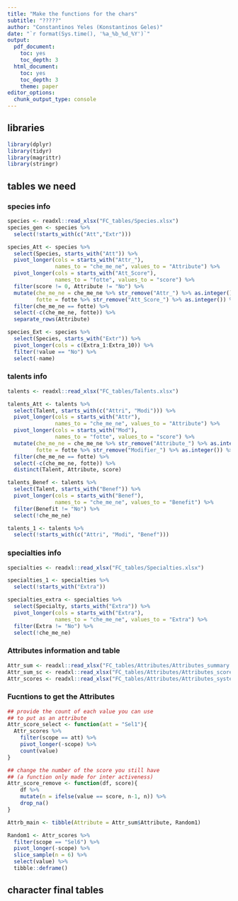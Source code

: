 ```yaml
---
title: "Make the functions for the chars"
subtitle: "?????"
author: "Constantinos Yeles (Konstantinos Geles)"
date: "`r format(Sys.time(), '%a_%b_%d_%Y')`"
output:
  pdf_document:
    toc: yes
    toc_depth: 3
  html_document:
    toc: yes
    toc_depth: 3
    theme: paper 
editor_options:
  chunk_output_type: console
---
```


## libraries
```r
library(dplyr)
library(tidyr)
library(magrittr)
library(stringr)
```


## tables we need
### species info
```r

species <- readxl::read_xlsx("FC_tables/Species.xlsx")
species_gen <- species %>% 
  select(!starts_with(c("Att","Extr")))

species_Att <- species %>% 
  select(Species, starts_with("Att")) %>% 
  pivot_longer(cols = starts_with("Attr_"), 
               names_to = "che_me_ne", values_to = "Attribute") %>% 
  pivot_longer(cols = starts_with("Att_Score"), 
               names_to = "fotte", values_to = "score") %>%
  filter(score != 0, Attribute != "No") %>% 
  mutate(che_me_ne = che_me_ne %>% str_remove("Attr_") %>% as.integer(),
         fotte = fotte %>% str_remove("Att_Score_") %>% as.integer()) %>% 
  filter(che_me_ne == fotte) %>% 
  select(-c(che_me_ne, fotte)) %>%
  separate_rows(Attribute)

species_Ext <- species %>% 
  select(Species, starts_with("Extr")) %>% 
  pivot_longer(cols = c(Extra_1:Extra_10)) %>% 
  filter(!value == "No") %>% 
  select(-name)
```

### talents info
```r
talents <- readxl::read_xlsx("FC_tables/Talents.xlsx")

talents_Att <- talents %>% 
  select(Talent, starts_with(c("Attri", "Modi"))) %>% 
  pivot_longer(cols = starts_with("Attr"), 
               names_to = "che_me_ne", values_to = "Attribute") %>% 
  pivot_longer(cols = starts_with("Mod"), 
               names_to = "fotte", values_to = "score") %>%
  mutate(che_me_ne = che_me_ne %>% str_remove("Attribute_") %>% as.integer(),
         fotte = fotte %>% str_remove("Modifier_") %>% as.integer()) %>% 
  filter(che_me_ne == fotte) %>% 
  select(-c(che_me_ne, fotte)) %>%
  distinct(Talent, Attribute, score)

talents_Benef <- talents %>% 
  select(Talent, starts_with("Benef")) %>% 
  pivot_longer(cols = starts_with("Benef"), 
               names_to = "che_me_ne", values_to = "Benefit") %>% 
  filter(Benefit != "No") %>% 
  select(!che_me_ne)

talents_1 <- talents %>% 
  select(!starts_with(c("Attri", "Modi", "Benef")))
```

### specialties info
```r
specialties <- readxl::read_xlsx("FC_tables/Specialties.xlsx")

specialties_1 <- specialties %>% 
  select(!starts_with("Extra")) 

specialties_extra <- specialties %>% 
  select(Specialty, starts_with("Extra")) %>% 
  pivot_longer(cols = starts_with("Extra"), 
               names_to = "che_me_ne", values_to = "Extra") %>% 
  filter(Extra != "No") %>% 
  select(!che_me_ne)

```
 
### Attributes information and table
```r
Attr_sum <- readxl::read_xlsx("FC_tables/Attributes/Attributes_summary.xlsx")
Attr_sum_sc <- readxl::read_xlsx("FC_tables/Attributes/Attributes_scores.xlsx")
Attr_scores <- readxl::read_xlsx("FC_tables/Attributes/Attributes_system.xlsx")
```

### Fucntions to get the Attributes
```r
## provide the count of each value you can use
## to put as an attribute
Attr_score_select <- function(att = "Sel1"){
  Attr_scores %>% 
    filter(scope == att) %>% 
    pivot_longer(-scope) %>% 
    count(value)
}

## change the number of the score you still have 
## (a function only made for inter activeness)
Attr_score_remove <- function(df, score){
    df %>% 
    mutate(n = ifelse(value == score, n-1, n)) %>% 
    drop_na()
}

Attrb_main <- tibble(Attribute = Attr_sum$Attribute, Random1)

Random1 <- Attr_scores %>%
  filter(scope == "Sel6") %>% 
  pivot_longer(-scope) %>% 
  slice_sample(n = 6) %>% 
  select(value) %>% 
  tibble::deframe()

```

## character final tables
